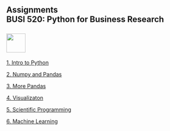 ## Assignments<br>BUSI 520: Python for Business Research<br><br>![](RiceBusiness-transparent-logo-sm.png){height="50"}<br>

[1. Intro to Python](assignment1.html){target="_blank"}

[2. Numpy and Pandas](assignment2.html){target="_blank"}

[3. More Pandas](assignment3.html){target="_blank"}

[4. Visualizaton](assignment4.html){target="_blank"}

[5. Scientific Programming](assignment5.html){target="_blank"}

[6. Machine Learning](assignment6.html){target="_blank"}


